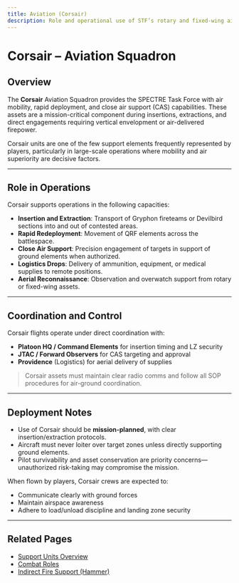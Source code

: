 ```yaml
---
title: Aviation (Corsair)
description: Role and operational use of STF’s rotary and fixed-wing air assets.
---
```


# Corsair – Aviation Squadron

## Overview

The **Corsair** Aviation Squadron provides the SPECTRE Task Force with air mobility, rapid deployment, and close air support (CAS) capabilities. These assets are a mission-critical component during insertions, extractions, and direct engagements requiring vertical envelopment or air-delivered firepower.

Corsair units are one of the few support elements frequently represented by players, particularly in large-scale operations where mobility and air superiority are decisive factors.

---

## Role in Operations

Corsair supports operations in the following capacities:

- **Insertion and Extraction**: Transport of Gryphon fireteams or Devilbird sections into and out of contested areas.
- **Rapid Redeployment**: Movement of QRF elements across the battlespace.
- **Close Air Support**: Precision engagement of targets in support of ground elements when authorized.
- **Logistics Drops**: Delivery of ammunition, equipment, or medical supplies to remote positions.
- **Aerial Reconnaissance**: Observation and overwatch support from rotary or fixed-wing assets.

---

## Coordination and Control

Corsair flights operate under direct coordination with:

- **Platoon HQ / Command Elements** for insertion timing and LZ security
- **JTAC / Forward Observers** for CAS targeting and approval
- **Providence** (Logistics) for aerial delivery of supplies

> Corsair assets must maintain clear radio comms and follow all SOP procedures for air-ground coordination.

---

## Deployment Notes

- Use of Corsair should be **mission-planned**, with clear insertion/extraction protocols.
- Aircraft must never loiter over target zones unless directly supporting ground elements.
- Pilot survivability and asset conservation are priority concerns—unauthorized risk-taking may compromise the mission.

When flown by players, Corsair crews are expected to:

- Communicate clearly with ground forces
- Maintain airspace awareness
- Adhere to load/unload discipline and landing zone security

---

## Related Pages

- [Support Units Overview](/sop/operational-structure/support-units)
- [Combat Roles](/sop/operational-structure/combat-roles)
- [Indirect Fire Support (Hammer)](/sop/operational-structure/support-units/idf)
